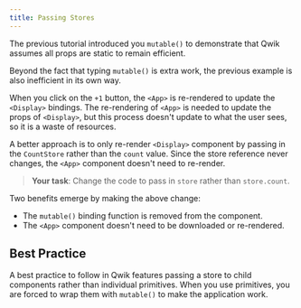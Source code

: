 ```yaml
---
title: Passing Stores
---
```


The previous tutorial introduced you `mutable()` to demonstrate that Qwik assumes all props are static to remain efficient.

Beyond the fact that typing `mutable()` is extra work, the previous example is also inefficient in its own way.

When you click on the `+1` button, the `<App>` is re-rendered to update the `<Display>` bindings. The re-rendering of `<App>` is needed to update the props of `<Display>`, but this process doesn't update to what the user sees, so it is a waste of resources.

A better approach is to only re-render `<Display>` component by passing in the `CountStore` rather than the `count` value. Since the store reference never changes, the `<App>` component doesn't need to re-render.

> **Your task**: Change the code to pass in `store` rather than `store.count`.

Two benefits emerge by making the above change:

- The `mutable()` binding function is removed from the component.
- The `<App>` component doesn't need to be downloaded or re-rendered.

## Best Practice

A best practice to follow in Qwik features passing a store to child components rather than individual primitives. When you use primitives, you are forced to wrap them with `mutable()` to make the application work.
